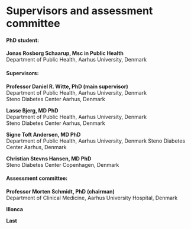 # Supervisors and assessment committee {.unnumbered}

#### PhD student:

**Jonas Rosborg Schaarup, Msc in Public Health**\
Department of Public Health, Aarhus University, Denmark

#### Supervisors:

**Professor Daniel R. Witte, PhD (main supervisor)**\
Department of Public Health, Aarhus University, Denmark\
Steno Diabetes Center Aarhus, Denmark

**Lasse Bjerg, MD PhD**\
Department of Public Health, Aarhus University, Denmark\
Steno Diabetes Center Aarhus, Denmark

**Signe Toft Andersen, MD PhD**\
Department of Public Health, Aarhus University, Denmark
Steno Diabetes Center Aarhus, Denmark

**Christian Stevns Hansen, MD PhD**\
Steno Diabetes Center Copenhagen, Denmark



#### Assessment committee:

**Professor Morten Schmidt, PhD (chairman)**\
Department of Clinical Medicine, Aarhus University Hospital, Denmark

**Illonca**

**Last**